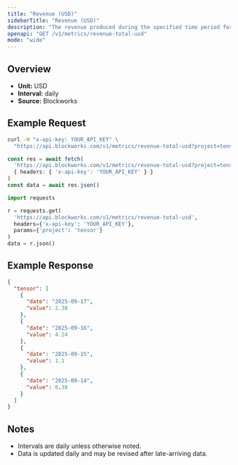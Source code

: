 ```yaml
---
title: "Revenue (USD)"
sidebarTitle: "Revenue (USD)"
description: "The revenue produced during the specified time period for given project."
openapi: "GET /v1/metrics/revenue-total-usd"
mode: "wide"
---
```


## Overview

- **Unit:** USD
- **Interval:** daily
- **Source:** Blockworks

## Example Request

<CodeGroup>

```bash cURL
curl -H "x-api-key: YOUR_API_KEY" \
  "https://api.blockworks.com/v1/metrics/revenue-total-usd?project=tensor"
```

```typescript TypeScript
const res = await fetch(
  'https://api.blockworks.com/v1/metrics/revenue-total-usd?project=tensor',
  { headers: { 'x-api-key': 'YOUR_API_KEY' } }
)
const data = await res.json()
```

```python Python
import requests

r = requests.get(
  'https://api.blockworks.com/v1/metrics/revenue-total-usd',
  headers={'x-api-key': 'YOUR_API_KEY'},
  params={'project': 'tensor'}
)
data = r.json()
```

</CodeGroup>

## Example Response

```json
{
  "tensor": [
    {
      "date": "2025-09-17",
      "value": 2.38
    },
    {
      "date": "2025-09-16",
      "value": 4.24
    },
    {
      "date": "2025-09-15",
      "value": 1.1
    },
    {
      "date": "2025-09-14",
      "value": 0.38
    }
  ]
}
```

## Notes
- Intervals are daily unless otherwise noted.
- Data is updated daily and may be revised after late-arriving data.